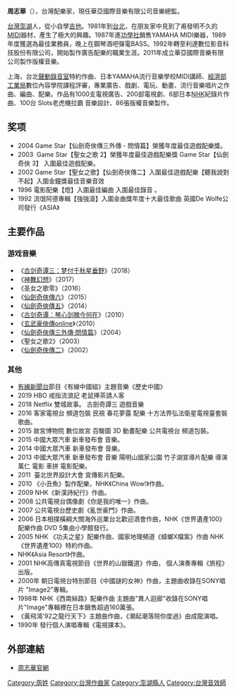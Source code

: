 {{otheruse|周志华}}
{{多個問題|
{{BLP unsourced}}
{{autobiography|time=2019-06-01}}
{{trivia|time=2013-02-09T06:23:17+00:00}}
}}
'''周志華'''（{{bd|1963年}}），台灣配樂家，現任華亞國際音樂有限公司音樂總監。

[[台灣|台灣]][[澎湖|澎湖]]人，從小自學[[吉他|吉他]]。1981年到[[台北|台北]]，在朋友家中見到了甫發明不久的[[MIDI|MIDI]]器材，產生了極大的興趣。1987年進[[功學社|功學社]]銷售YAMAHA MIDI樂器，1989年度獲選為最佳業務員，晚上在鋼琴酒吧彈電BASS。1992年轉至利達數位影音科技股份有限公司，開始製作廣告配樂的職業生涯。2011年成立華亞國際音樂有限公司製作版權音樂。

上海，台北[[聲動錄音室|聲動錄音室]]特約作曲、日本YAMAHA流行音樂學校MIDI講師、[[經濟部工業局|經濟部工業局]]數位內容學院課程評審，專業廣告、戲劇、電玩、動畫、流行音樂唱片之作曲、編曲、配樂。作品有1000支電視廣告、200部電視劇、6部日本[[NHK|NHK]]紀錄片作曲、100台 Slots老虎機拉霸 音樂設計、86張版權音樂製作。

==奖项==
*2004  Game Star【仙劍奇俠傳三外傳 - 問情篇】榮獲年度最佳遊戲配樂獎。
*2003  Game Star【聖女之歌 2】榮獲年度最佳遊戲配樂獎   Game Star【仙劍奇俠 3】	入圍最佳遊戲配樂。
*2002  Game Star【聖女之歌】【仙劍奇俠傳二】入圍最佳遊戲配樂【聽我說對不起】入圍金鐘獎最佳音樂音效
*1996 電影配樂【燈】入圍最佳編曲  入圍最佳錄音 。
*1992 流氓阿德專輯【強強滾】入圍金曲獎年度十大最佳歌曲  英國De Wolfe公司發行《ASIA》

==主要作品==
===游戏音樂===
{{div col}}
* 《[[古剑奇谭三：梦付千秋星垂野|古剑奇谭三：梦付千秋星垂野]]》（2018）
* 《[[神舞幻想|神舞幻想]]》（2017）
* 《圣女之歌零》（2016）
* 《[[仙劍奇俠傳六|仙劍奇俠傳六]]》（2015）
* 《[[仙劍奇俠傳五|仙劍奇俠傳五]]》（2014）
* 《[[古剑奇谭：琴心剑魄今何在|古剑奇谭：琴心剑魄今何在]]》（2010）
* 《[[玄武豪俠傳online|玄武豪俠傳online]]》（2010）
* 《[[仙劍奇俠傳三外傳·問情篇|仙劍奇俠傳三外傳·問情篇]]》（2004）
* 《聖女之歌2》（2003）
* 《[[仙劍奇俠傳二|仙劍奇俠傳二]]》（2002）
{{div col end}}

===其他===
{{div col}}
*[[有線新聞台|有線新聞台]]節目《有線中國組》主題音樂《歷史中國》
*2019 HBO 戒指流浪記  老鼠捧茶請人客
*2018 Netflix 雙城故事。 古劍奇譚三 遊戲音樂
*2016  客家電視台 頻道包裝 民視 春花夢露 配樂   十方法界弘法衛星電視臺套裝歌曲。
*2015  故宮博物院 數位故宮 百駿圖 3D 動畫配樂  公共電視台 頻道包裝。
*2015  中國大眾汽車 新車發布會 音樂。
*2014  中國大眾汽車 新車發布會 音樂。
*2013  中國大眾汽車 新車發布會 音樂   陽明山國家公園 竹子湖宣導片配樂  導演萬仁 電影 車拼 電影配樂。
*2011  臺北世界設計大會 宣傳影片配樂。
*2010 《小丑魚》製作配樂，NHK《China Wow!》作曲。
*2009  NHK《新漢詩紀行》作曲。
*2008  公共電視台偶像劇《你是我的唯一》作曲。
*2007  公共電視台歷史劇《亂世豪門》作曲。
*2006  日本相撲橫綱大關海外巡業台北歡迎酒會作曲，NHK《世界遺產100》配樂作曲 DVD 5集由小學館發行。
*2005  NHK 《功夫之星》配樂作曲、國家地理頻道《蟑螂X檔案》作曲  NHK《世界遺產100》特約作曲。
*NHK《Asia Resort》作曲。
*2001 NHK高傳真電視節目《世界的山嶽鐵道》作曲， 個人演奏專輯《旅程》出版。
*2000年 朝日電視台特別節目《中國謎的女神》作曲，主題曲收錄在SONY唱片 "Image2"專輯。
*1998年 NHK《西南絲路》配樂作曲 主題曲"異人迴廊"收錄在SONY唱片"Image"專輯裡在日本銷售超過160萬張。
*《黃飛鴻'92之龍行天下》主題曲作曲，《潮起潮落陪你度過》由成龍演唱。
*1990年 發行個人演唱專輯《電視課本》。
{{div col end}}

== 外部連結 ==
* [http://www.midijoe.com/ 周志華官網] {{Wayback|url=http://www.midijoe.com/ |date=20170911171449 }}

[[Category:周姓|Category:周姓]]
[[Category:台灣作曲家|Category:台灣作曲家]]
[[Category:澎湖縣人|Category:澎湖縣人]]
[[Category:台灣音效師|Category:台灣音效師]]